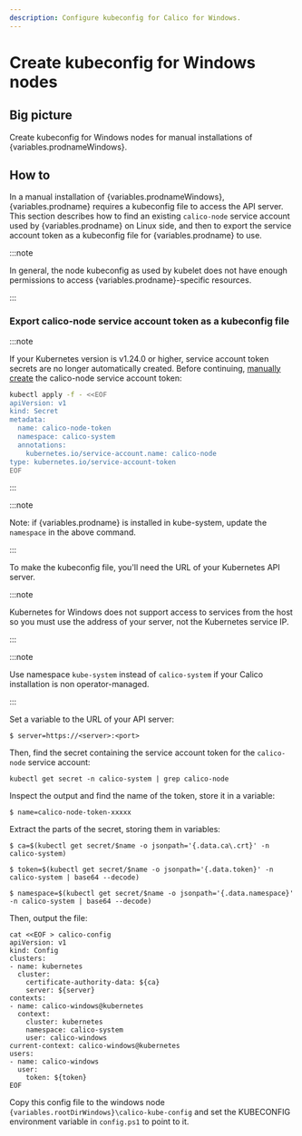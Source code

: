 ```yaml
---
description: Configure kubeconfig for Calico for Windows.
---
```



# Create kubeconfig for Windows nodes

## Big picture

Create kubeconfig for Windows nodes for manual installations of {variables.prodnameWindows}.

## How to

In a manual installation of {variables.prodnameWindows}, {variables.prodname} requires a kubeconfig file to access the API server. This section describes how to find an existing `calico-node` service account used by {variables.prodname} on Linux side, and then to export the service account token as a kubeconfig file for {variables.prodname} to use.

:::note

In general, the node kubeconfig as used by kubelet does not have enough permissions to access {variables.prodname}-specific resources.

:::

### Export calico-node service account token as a kubeconfig file

:::note

If your Kubernetes version is v1.24.0 or higher, service account token secrets are no longer automatically created. Before continuing, [manually create](https://kubernetes.io/docs/tasks/configure-pod-container/configure-service-account/#manually-create-a-service-account-api-token) the calico-node service account token:

```bash
kubectl apply -f - <<EOF
apiVersion: v1
kind: Secret
metadata:
  name: calico-node-token
  namespace: calico-system
  annotations:
    kubernetes.io/service-account.name: calico-node
type: kubernetes.io/service-account-token
EOF
```

:::

:::note

Note: if {variables.prodname} is installed in kube-system, update the `namespace` in the above command.

:::

To make the kubeconfig file, you'll need the URL of your Kubernetes API server.

:::note

Kubernetes for Windows does not support access to services from the host so you must use the address of your server, not the Kubernetes service IP.

:::

:::note

Use namespace `kube-system` instead of `calico-system` if your Calico installation is non operator-managed.

:::

Set a variable to the URL of your API server:

```
$ server=https://<server>:<port>
```

Then, find the secret containing the service account token for the `calico-node` service account:

```
kubectl get secret -n calico-system | grep calico-node
```

Inspect the output and find the name of the token, store it in a variable:

```
$ name=calico-node-token-xxxxx
```

Extract the parts of the secret, storing them in variables:

```
$ ca=$(kubectl get secret/$name -o jsonpath='{.data.ca\.crt}' -n calico-system)

$ token=$(kubectl get secret/$name -o jsonpath='{.data.token}' -n calico-system | base64 --decode)

$ namespace=$(kubectl get secret/$name -o jsonpath='{.data.namespace}' -n calico-system | base64 --decode)
```

Then, output the file:

```
cat <<EOF > calico-config
apiVersion: v1
kind: Config
clusters:
- name: kubernetes
  cluster:
    certificate-authority-data: ${ca}
    server: ${server}
contexts:
- name: calico-windows@kubernetes
  context:
    cluster: kubernetes
    namespace: calico-system
    user: calico-windows
current-context: calico-windows@kubernetes
users:
- name: calico-windows
  user:
    token: ${token}
EOF
```

Copy this config file to the windows node `{variables.rootDirWindows}\calico-kube-config` and set the KUBECONFIG environment variable in `config.ps1` to point to it.

